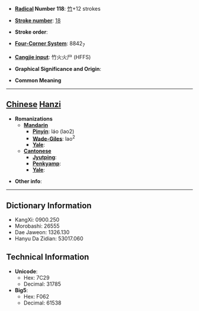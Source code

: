 * '''[[Wiktionary:Chinese radical index| Radical]] Number 118''': [[Wiktionary:Chinese radical index 竹|竹]]+12 strokes

* '''[[Wiktionary:Chinese total strokes index|Stroke number]]''': [[Wiktionary:Chinese total strokes index 18|18]]

* '''Stroke order''': 

* '''[[Wiktionary:Chinese four corner index|Four-Corner System]]''': 8842<sub>7</sub>

* '''[[Wiktionary:Chinese Cangjie index|Cangjie input]]''': 竹火火尸 (HFFS)

* '''Graphical Significance and Origin''': 

* '''Common Meaning'''

----

== [[Chinese]] [[Hanzi]] ==

* '''Romanizations'''
** '''[[Mandarin]]'''
*** '''[[Pinyin]]''': láo (lao2)
*** '''[[Wade-Giles]]''': lao<sup>2</sup>
*** '''[[Yale]]''': 
** '''[[Cantonese]]'''
*** '''[[Jyutping]]''':
*** '''[[Penkyamp]]''': 
*** '''[[Yale]]''': 

* '''Other info''': 

----

== Dictionary Information ==

* KangXi: 0900.250
* Morobashi: 26555
* Dae Jaweon: 1326.130
* Hanyu Da Zidian: 53017.060

== Technical Information ==

* '''Unicode''':
** Hex: 7C29
** Decimal: 31785
* '''Big5''':
** Hex: F062
** Decimal: 61538